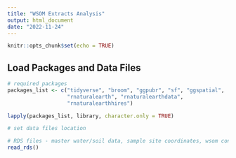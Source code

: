 ```yaml
---
title: "WSOM Extracts Analysis"
output: html_document
date: "2022-11-24"
---
```


```r
knitr::opts_chunk$set(echo = TRUE)
```

## Load Packages and Data Files

```r
# required packages
packages_list <- c("tidyverse", "broom", "ggpubr", "sf", "ggspatial",
                   "rnaturalearth", "rnaturalearthdata",
                   "rnaturalearthhires")

lapply(packages_list, library, character.only = TRUE)

# set data files location

# RDS files - master water/soil data, sample site coordinates, wsom concentrations
read_rds()

```
